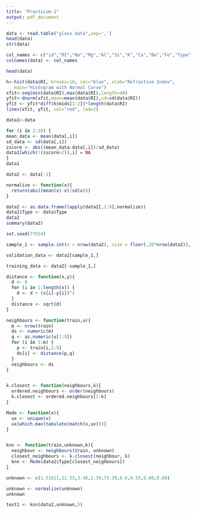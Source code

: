 ```yaml
---
title: "Practicum-1"
output: pdf_document
---
```


```r

data <- read.table("glass.data",sep=',')
head(data)
str(data)

col_names <- c("id","RI","Na","Mg","Al","Si","K","Ca","Ba","Fe","Type")
colnames(data) <- col_names

head(data)

```


```r

h<-hist(data$RI, breaks=10, col="blue", xlab="Refractive Index",
   main="Histogram with Normal Curve")
xfit<-seq(min(data$RI),max(data$RI),length=40)
yfit<-dnorm(xfit,mean=mean(data$RI),sd=sd(data$RI))
yfit <- yfit*diff(h$mids[1:2])*length(data$RI)
lines(xfit, yfit, col="red", lwd=2)

```


```r
data1<-data

for (i in 2:10) {
mean_data <- mean(data[,i])
sd_data <- sd(data[,i])
zscore <- abs((mean_data-data[,i])/sd_data)
data1[which(!(zscore>2)),i] = NA
}
data1

```


```r
data2 <- data[-1]

normalize <- function(x){
  return(abs((mean(x)-x)/sd(x)))
}

data2 <- as.data.frame(lapply(data2[,1:9],normalize))
data2$Type <- data$Type
data2
summary(data2)


```


```r

set.seed(77654)

sample_1 <- sample.int(n = nrow(data2), size = floor(.20*nrow(data2)), replace = F)

validation_data <- data2[sample_1,]

training_data <- data2[-sample_1,]

```


```r

distance <- function(x,y){
  d <- 0
  for (i in 1:length(x)) {
    d <- d + (x[i]-y[i])^2
  }
  distance <- sqrt(d)
}

neighbours <- function(train,u){
  m <- nrow(train)
  ds <- numeric(m)
  q <- as.numeric(u[1:9])
  for (i in 1:m) {
    p <- train[i,1:9]
    ds[i] <- distance(p,q)
  }
  neighbours <- ds
}


k.closest <- function(neighbours,k){
  ordered.neighbours <- order(neighbours)
  k.closest <- ordered.neighbours[1:k]
}

Mode <- function(x){
  ux <- unique(x)
  ux[which.max(tabulate(match(x,ux)))]
}


knn <- function(train,unknown,k){
  neighbour <- neighbours(train, unknown)
  closest_neighbours <- k.closest(neighbour, k)
  knn <- Mode(data2$Type[closest_neighbours])
}

unknown <- c(1.51621,12.53,3.48,1.39,73.39,0.6,8.55,0.00,0.08)

unknown <- normalize(unknown)
unknown

test1 <- knn(data2,unknown,5)

```

